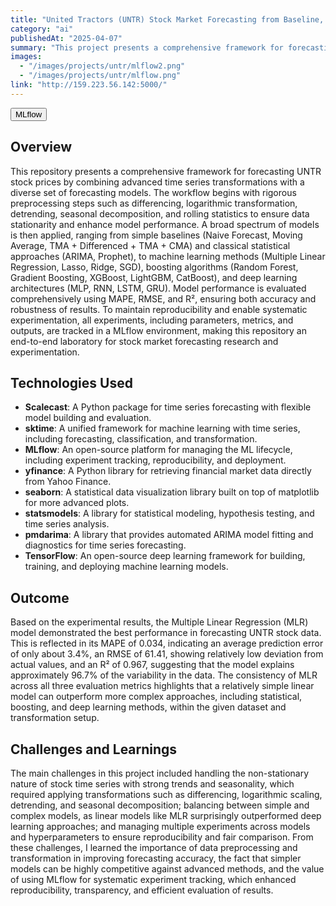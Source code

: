 ```yaml
---
title: "United Tractors (UNTR) Stock Market Forecasting from Baseline, Statistical, Linear Regression, Machine Learning, to Deep Learning with MLflow Tracking"
category: "ai"
publishedAt: "2025-04-07"
summary: "This project presents a comprehensive framework for forecasting UNTR stock prices by combining advanced time series transformations with a diverse set of forecasting ..."
images:
  - "/images/projects/untr/mlflow2.png"
  - "/images/projects/untr/mlflow.png"
link: "http://159.223.56.142:5000/"
---
```


<Button href="http://159.223.56.142:5000/" size="l" data-border="rounded" variant="tertiary" weight="default" prefixIcon="globe">
  <Text variant="body-default-m">MLflow</Text>
</Button>

## Overview

This repository presents a comprehensive framework for forecasting UNTR stock prices by combining advanced time series transformations with a diverse set of forecasting models. The workflow begins with rigorous preprocessing steps such as differencing, logarithmic transformation, detrending, seasonal decomposition, and rolling statistics to ensure data stationarity and enhance model performance. A broad spectrum of models is then applied, ranging from simple baselines (Naive Forecast, Moving Average, TMA + Differenced + TMA + CMA) and classical statistical approaches (ARIMA, Prophet), to machine learning methods (Multiple Linear Regression, Lasso, Ridge, SGD), boosting algorithms (Random Forest, Gradient Boosting, XGBoost, LightGBM, CatBoost), and deep learning architectures (MLP, RNN, LSTM, GRU). Model performance is evaluated comprehensively using MAPE, RMSE, and R², ensuring both accuracy and robustness of results. To maintain reproducibility and enable systematic experimentation, all experiments, including parameters, metrics, and outputs, are tracked in a MLflow environment, making this repository an end-to-end laboratory for stock market forecasting research and experimentation.

## Technologies Used

- **Scalecast**: A Python package for time series forecasting with flexible model building and evaluation.
- **sktime**: A unified framework for machine learning with time series, including forecasting, classification, and transformation.
- **MLflow**: An open-source platform for managing the ML lifecycle, including experiment tracking, reproducibility, and deployment.
- **yfinance**: A Python library for retrieving financial market data directly from Yahoo Finance.
- **seaborn**: A statistical data visualization library built on top of matplotlib for more advanced plots.
- **statsmodels**: A library for statistical modeling, hypothesis testing, and time series analysis.
- **pmdarima**: A library that provides automated ARIMA model fitting and diagnostics for time series forecasting.
- **TensorFlow**: An open-source deep learning framework for building, training, and deploying machine learning models.

## Outcome

Based on the experimental results, the Multiple Linear Regression (MLR) model demonstrated the best performance in forecasting UNTR stock data. This is reflected in its MAPE of 0.034, indicating an average prediction error of only about 3.4%, an RMSE of 61.41, showing relatively low deviation from actual values, and an R² of 0.967, suggesting that the model explains approximately 96.7% of the variability in the data. The consistency of MLR across all three evaluation metrics highlights that a relatively simple linear model can outperform more complex approaches, including statistical, boosting, and deep learning methods, within the given dataset and transformation setup.

## Challenges and Learnings

The main challenges in this project included handling the non-stationary nature of stock time series with strong trends and seasonality, which required applying transformations such as differencing, logarithmic scaling, detrending, and seasonal decomposition; balancing between simple and complex models, as linear models like MLR surprisingly outperformed deep learning approaches; and managing multiple experiments across models and hyperparameters to ensure reproducibility and fair comparison. From these challenges, I learned the importance of data preprocessing and transformation in improving forecasting accuracy, the fact that simpler models can be highly competitive against advanced methods, and the value of using MLflow for systematic experiment tracking, which enhanced reproducibility, transparency, and efficient evaluation of results.